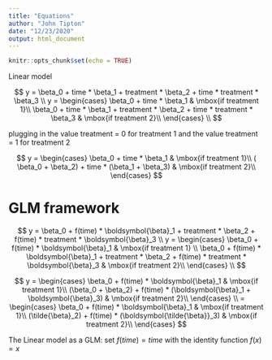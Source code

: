 ```yaml
---
title: "Equations"
author: "John Tipton"
date: "12/23/2020"
output: html_document
---
```


```r
knitr::opts_chunk$set(echo = TRUE)
```

Linear model

$$
y = \beta_0 + time * \beta_1 + treatment * \beta_2 + time * treatment * \beta_3 \\
y = \begin{cases}
\beta_0 + time * \beta_1 & \mbox{if treatment 1}\\
\beta_0 + time * \beta_1 + treatment * \beta_2 + time * treatment * \beta_3 & \mbox{if treatment 2}\\
\end{cases}
\\
$$

plugging in the value treatment = 0 for treatment 1 and the value treatment = 1 for treatment 2

$$
y = \begin{cases}
\beta_0 + time * \beta_1 & \mbox{if treatment 1}\\
( \beta_0 + \beta_2)  + time * (\beta_1 + \beta_3) & \mbox{if treatment 2}\\
\end{cases}
$$

# GLM framework

$$
y = \beta_0 + f(time) * \boldsymbol{\beta}_1 + treatment * \beta_2 + f(time) * treatment * \boldsymbol{\beta}_3 \\
y = \begin{cases}
\beta_0 + f(time) * \boldsymbol{\beta}_1 & \mbox{if treatment 1} \\
\beta_0 + f(time) * \boldsymbol{\beta}_1 + treatment * \beta_2 + f(time) * treatment * \boldsymbol{\beta}_3 & \mbox{if treatment 2}\\
\end{cases}
\\
$$


$$
y = \begin{cases}
\beta_0 + f(time) * \boldsymbol{\beta}_1 & \mbox{if treatment 1}\\
(\beta_0 + \beta_2) + f(time) * (\boldsymbol{\beta}_1 + \boldsymbol{\beta}_3) & \mbox{if treatment 2}\\
\end{cases} \\
= \begin{cases}
\beta_0 + f(time) * \boldsymbol{\beta}_1 & \mbox{if treatment 1}\\
(\tilde{\beta}_2) + f(time) * (\boldsymbol{\tilde{\beta}}_3) & \mbox{if treatment 2}\\
\end{cases}
$$

The Linear model as a GLM: set $f(time) = time$ with the identity function $f(x) = x$

